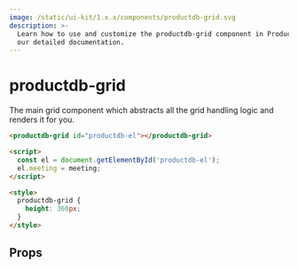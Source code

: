```yaml
---
image: /static/ui-kit/1.x.x/components/productdb-grid.svg
description: >-
  Learn how to use and customize the productdb-grid component in ProductDB's UI Kit with
  our detailed documentation.
---
```


# productdb-grid

The main grid component which abstracts all the grid handling logic and renders it for you.

```html
<productdb-grid id="productdb-el"></productdb-grid>

<script>
  const el = document.getElementById('productdb-el');
  el.meeting = meeting;
</script>

<style>
  productdb-grid {
    height: 360px;
  }
</style>
```

## Props

<PropsTable of="productdb-grid" />

<head>
  <title>UI Kit productdb-grid</title>
</head>
